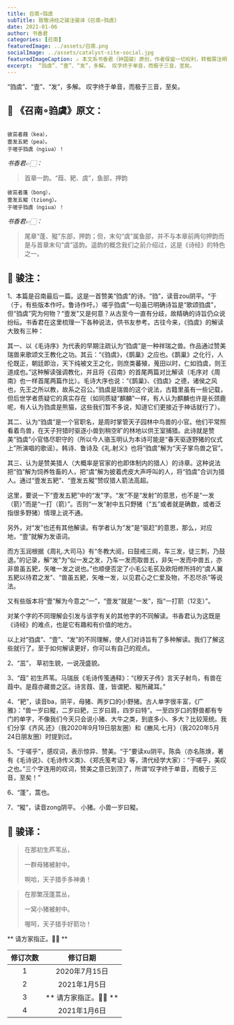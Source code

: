 ```yaml
---
title: 召南∘驺虞
subTitle: 致敬诗经之骏注骏译《召南∘驺虞》 
date: 2021-01-06 
author: 书香君
categories: [召南]
featuredImage: ../assets/召南.png
socialImage: ../assets/catalyst-site-social.jpg
featuredImageCaption: ⚠️️ 本文系书香君（钟国骏）原创，作者保留一切权利，转载需注明出处。
excerpt:  “驺虞”、“壹”、“发”，多解。 叹字终于单音，而极于三音，至矣。   
---
```


“驺虞”、“壹”、“发”，多解。
叹字终于单音，而极于三音，至矣。

## 🌼 《召南∘驺虞》原文：
```

彼茁者葭（kea），
壹发五豝（pea）。
于嗟乎驺虞（ngiua）！

```
*书香君👉🏻：* 

> 首章一韵。“葭、豝、虞”，鱼部，押韵

```
彼茁者蓬（bong），
壹发五豵（tziong）。
于嗟乎驺虞（ngiua）！

```
*书香君👉🏻：* 

> 尾章“蓬、豵”东部，押韵；但，末句“虞”属鱼部，并不与本章前两句押韵而是与首章末句“虞”遥韵。遥韵的概念我们之前介绍过，这是《诗经》的特色之一。

## 🍁️ 骏注：

1、本篇是召南最后一篇。这是一首赞美“驺虞”的诗。“驺”，读音zou阴平。“于（于，有些版本作吁。鲁诗作吁。）嗟乎驺虞”一句虽已明确诗旨是“歌颂驺虞”，但“驺虞”究为何物？“壹发”又是何意？从古至今一直有分歧，故精确的诗旨仍众说纷纭。书香君在这里梳理一下各种说法，供书友参考。古往今来，《驺虞》的解读大致有三种：

其一、以《毛诗序》为代表的早期注疏认为“驺虞”是一种祥瑞之兽。作品通过赞美瑞兽来歌颂文王教化之功。其云：“《驺虞》，《鹊巢》之应也。《鹊巢》之化行，人伦既正，朝廷即治，天下纯被文王之化，则庶类蕃殖，蒐田以时，仁如驺虞，则王道成也。”这种解读强调教化，并且将《召南》的首尾两篇对比解读（毛序对《周南》也一样首尾两篇作比）。毛诗大序也说：“《鹊巢》、《驺虞》之德，诸侯之风也，先王之所以教，故系之召公。”驺虞是瑞兽的这个说法，古籍里虽有一些记载，但后世学者质疑它的真实存在（如同质疑“麒麟”一样，有人认为麒麟也许是长颈鹿呢，有人认为驺虞是熊猫，这些我们暂不多说，知道它们更接近于神话就行了）。

其二、认为“驺虞”是一个官职名，是周时掌管天子园林中鸟兽的小官。他们平常照看着鸟兽，在天子狩猎时驱逐小兽到稍空旷的林地以供王室捕猎。此诗就是赞美“驺虞”小官恪尽职守的（所以今人骆玉明认为本诗可能是“春天驱逐野猪的仪式上”所演唱的歌谣）。韩诗、鲁诗及《礼.射义》也将“驺虞”解为“天子掌鸟兽之官”。

其三、认为是赞美猎人（大概率是官家的也即体制内的猎人）的诗章。这种说法把“驺”解为饲养牲畜的人，把“虞”解为披着虎皮大声呼叫的人，将“驺虞”合训为猎人。通过“壹发五豝”、“壹发五豵”赞叹猎人箭法高超。

这里，要说一下“壹发五豝”中的“发”字。“发”不是“发射”的意思，也不是“一发（箭）”而是“一打（箭）”。否则“一发”射中五只野猪（“五”或者就是确数，或者泛指很多野猪）情理上说不通。

另外，对“发”也还有其他解读。有学者认为“发”是“驱赶”的意思，那么，对应地，“壹”就解为发语词。

而方玉润根据《周礼.大司马》有“冬教大阅，曰鼓戒三阕，车三发，徒三刺，乃鼓退。”的记录，解“发”为“似一发之发，乃车一发而取兽五，非矢一发而中兽五，亦非兽虽五豝，矢唯一发之说也。”也顺便否定了小毛公毛苌及欧阳修所持的“虞人翼五豝以待君之发”、“兽虽五豝，矢唯一发，以见君心之仁爱及物，不忍尽杀”等说法。

又有些版本将“壹”解为今意之“一”，“壹发”就是“一发”，指“一打箭（12支）”。

对某个字的不同理解会引发与该字有关的其他字的不同解读。书香君认为这既是《诗经》的难点，也是它有趣和有价值的地方。

以上对“驺虞”、“壹”、“发”的不同理解，使人们对诗旨有了多种解读。我们了解这些就行了。至于如何解读更好，你可以有自己的观点。

2、“茁”， 草初生貌，一说茂盛貌。

3、“葭” 初生芦苇。马瑞辰《毛诗传笺通释》：“《穆天子传》言天子射鸟，有兽在葭中。是葭亦藏兽之区。诗言葭、蓬，皆谓豝、豵所藏耳。”

4、“豝”，读音ba，阴平，母猪、两岁口的小野猪。古人单字很丰富，《广雅》：“兽一岁曰豵，二岁曰豝，三岁曰肩，四岁曰特”。一至四岁口的野兽都有专门的单字，不像我们今天只会说小猪、大牛之类，到底多小、多大？比较笼统。我们分享《齐风.还》（我2020年9月19日朋友圈）和《豳风.七月》（我2020年5月24日朋友圈）时提到过。

5、“于嗟乎”，感叹词，表示惊异、赞美。“于”要读xu阴平。陈奂（亦名陈焕，著有《毛诗说》、《毛诗传义类》、《郑氏笺考证》等，清代经学大家）：“于嗟乎，美叹之也。”三个字连用的叹词，赞美之意已到顶了，所谓“叹字终于单音，而极于三音，至矣！”

6、“蓬”，蒿也。

7、“豵”，读音zong阴平。 小猪。小兽一岁曰豵。

## 🍁️ 骏译：

> 在那初生芦苇丛，
> 
> 一群母猪被射中。
> 
> 啊哈，天子猎手多神勇！

> 在那繁茂蓬蒿丛，
> 
> 一窝小猪被射中。
> 
> 喔呵，天子猎手好箭功！

** 请方家指正。🙏🏻 **

| 修订次数      | 修订日期 | 
|   :----: |    :----:   | 
| 1    | 2020年7月15日       | 
| 2    | 2021年1月5日       | 
| 3    | ** 请方家指正。🙏🏻 **       | 
| 4    | 2021年1月6日       | 
